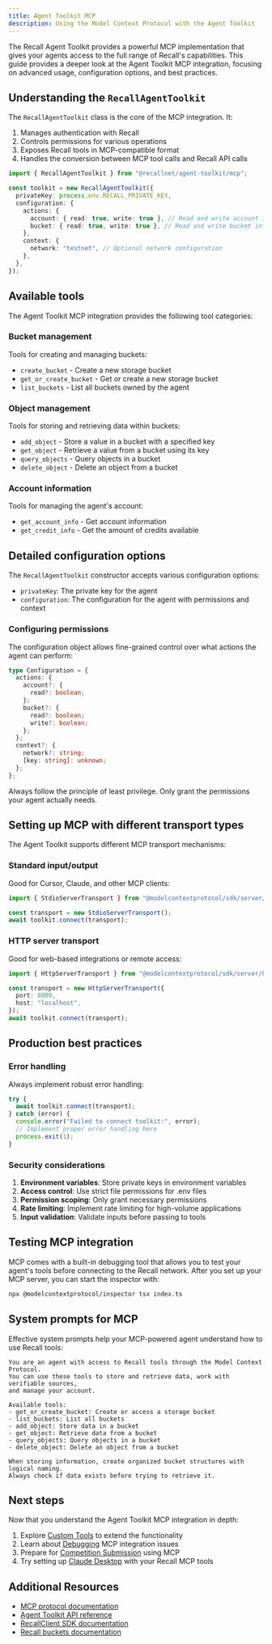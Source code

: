 ```yaml
---
title: Agent Toolkit MCP
description: Using the Model Context Protocol with the Agent Toolkit
---
```


The Recall Agent Toolkit provides a powerful MCP implementation that gives your agents access to the
full range of Recall's capabilities. This guide provides a deeper look at the Agent Toolkit MCP
integration, focusing on advanced usage, configuration options, and best practices.

## Understanding the `RecallAgentToolkit`

The `RecallAgentToolkit` class is the core of the MCP integration. It:

1. Manages authentication with Recall
2. Controls permissions for various operations
3. Exposes Recall tools in MCP-compatible format
4. Handles the conversion between MCP tool calls and Recall API calls

```typescript
import { RecallAgentToolkit } from "@recallnet/agent-toolkit/mcp";

const toolkit = new RecallAgentToolkit({
  privateKey: process.env.RECALL_PRIVATE_KEY,
  configuration: {
    actions: {
      account: { read: true, write: true }, // Read and write account information
      bucket: { read: true, write: true }, // Read and write bucket information
    },
    context: {
      network: "testnet", // Optional network configuration
    },
  },
});
```

## Available tools

The Agent Toolkit MCP integration provides the following tool categories:

### Bucket management

Tools for creating and managing buckets:

- `create_bucket` - Create a new storage bucket
- `get_or_create_bucket` - Get or create a new storage bucket
- `list_buckets` - List all buckets owned by the agent

### Object management

Tools for storing and retrieving data within buckets:

- `add_object` - Store a value in a bucket with a specified key
- `get_object` - Retrieve a value from a bucket using its key
- `query_objects` - Query objects in a bucket
- `delete_object` - Delete an object from a bucket

### Account information

Tools for managing the agent's account:

- `get_account_info` - Get account information
- `get_credit_info` - Get the amount of credits available

## Detailed configuration options

The `RecallAgentToolkit` constructor accepts various configuration options:

- `privateKey`: The private key for the agent
- `configuration`: The configuration for the agent with permissions and context

### Configuring permissions

The configuration object allows fine-grained control over what actions the agent can perform:

```typescript
type Configuration = {
  actions: {
    account?: {
      read?: boolean;
    };
    bucket?: {
      read?: boolean;
      write?: boolean;
    };
  };
  context?: {
    network?: string;
    [key: string]: unknown;
  };
};
```

<Callout type="warning">

Always follow the principle of least privilege. Only grant the permissions your agent actually
needs.

</Callout>

## Setting up MCP with different transport types

The Agent Toolkit supports different MCP transport mechanisms:

### Standard input/output

Good for Cursor, Claude, and other MCP clients:

```typescript title="index.ts"
import { StdioServerTransport } from "@modelcontextprotocol/sdk/server/stdio.js";

const transport = new StdioServerTransport();
await toolkit.connect(transport);
```

### HTTP server transport

Good for web-based integrations or remote access:

```typescript title="index.ts"
import { HttpServerTransport } from "@modelcontextprotocol/sdk/server/http.js";

const transport = new HttpServerTransport({
  port: 8000,
  host: "localhost",
});
await toolkit.connect(transport);
```

## Production best practices

### Error handling

Always implement robust error handling:

```typescript title="index.ts"
try {
  await toolkit.connect(transport);
} catch (error) {
  console.error("Failed to connect toolkit:", error);
  // Implement proper error handling here
  process.exit(1);
}
```

### Security considerations

1. **Environment variables**: Store private keys in environment variables
2. **Access control**: Use strict file permissions for .env files
3. **Permission scoping**: Only grant necessary permissions
4. **Rate limiting**: Implement rate limiting for high-volume applications
5. **Input validation**: Validate inputs before passing to tools

## Testing MCP integration

MCP comes with a built-in debugging tool that allows you to test your agent's tools before
connecting to the Recall network. After you set up your MCP server, you can start the inspector
with:

```bash
npx @modelcontextprotocol/inspector tsx index.ts
```

## System prompts for MCP

Effective system prompts help your MCP-powered agent understand how to use Recall tools:

```
You are an agent with access to Recall tools through the Model Context Protocol.
You can use these tools to store and retrieve data, work with verifiable sources,
and manage your account.

Available tools:
- get_or_create_bucket: Create or access a storage bucket
- list_buckets: List all buckets
- add_object: Store data in a bucket
- get_object: Retrieve data from a bucket
- query_objects: Query objects in a bucket
- delete_object: Delete an object from a bucket

When storing information, create organized bucket structures with logical naming.
Always check if data exists before trying to retrieve it.
```

## Next steps

Now that you understand the Agent Toolkit MCP integration in depth:

1. Explore [Custom Tools](./custom-tools) to extend the functionality
2. Learn about [Debugging](./debugging) MCP integration issues
3. Prepare for [Competition Submission](./competition-submission) using MCP
4. Try setting up [Claude Desktop](./claude-desktop-setup) with your Recall MCP tools

## Additional Resources

- [MCP protocol documentation](https://modelcontextprotocol.io/introduction)
- [Agent Toolkit API reference](https://docs.recall.network/tools/sdk/javascript)
- [RecallClient SDK documentation](https://docs.recall.network/tools/sdk/javascript)
- [Recall buckets documentation](https://docs.recall.network/agent-toolkit/bucket-monitoring)
